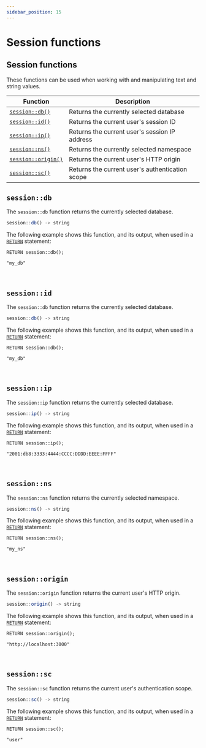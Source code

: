 ```yaml
---
sidebar_position: 15
---
```



# Session functions

## Session functions

These functions can be used when working with and manipulating text and string values.

<table>
<thead>
  <tr>
    <th>Function</th>
    <th>Description</th>
  </tr>
</thead>
<tbody>
  <tr>
    <td><a href="#sessiondb"><code>session::db()</code></a></td>
    <td>Returns the currently selected database</td>
  </tr>
  <tr>
    <td><a href="#sessionid"><code>session::id()</code></a></td>
    <td>Returns the current user's session ID</td>
  </tr>
  <tr>
    <td><a href="#sessionip"><code>session::ip()</code></a></td>
    <td>Returns the current user's session IP address</td>
  </tr>
  <tr>
    <td><a href="#sessionns"><code>session::ns()</code></a></td>
    <td>Returns the currently selected namespace</td>
  </tr>
  <tr>
    <td><a href="#sessionorigin"><code>session::origin()</code></a></td>
    <td>Returns the current user's HTTP origin</td>
  </tr>
  <tr>
    <td><a href="#sessionsc"><code>session::sc()</code></a></td>
    <td>Returns the current user's authentication scope</td>
  </tr>
</tbody>
</table>

## `session::db`

The `session::db` function returns the currently selected database.

```js title="API DEFINITION"
session::db() -> string
```
The following example shows this function, and its output, when used in a [`RETURN`](/docs/surrealql/statements/return) statement:

```surql
RETURN session::db();

"my_db"
```

<br />

## `session::id`

The `session::db` function returns the currently selected database.

```js title="API DEFINITION"
session::db() -> string
```
The following example shows this function, and its output, when used in a [`RETURN`](/docs/surrealql/statements/return) statement:

```surql
RETURN session::db();

"my_db"
```

<br />

## `session::ip`

The `session::ip` function returns the currently selected database.

```js title="API DEFINITION"
session::ip() -> string
```
The following example shows this function, and its output, when used in a [`RETURN`](/docs/surrealql/statements/return) statement:

```surql
RETURN session::ip();

"2001:db8:3333:4444:CCCC:DDDD:EEEE:FFFF"
```

<br />

## `session::ns`

The `session::ns` function returns the currently selected namespace.

```js title="API DEFINITION"
session::ns() -> string
```
The following example shows this function, and its output, when used in a [`RETURN`](/docs/surrealql/statements/return) statement:

```surql
RETURN session::ns();

"my_ns"
```

<br />

## `session::origin`

The `session::origin` function returns the current user's HTTP origin.

```js title="API DEFINITION"
session::origin() -> string
```
The following example shows this function, and its output, when used in a [`RETURN`](/docs/surrealql/statements/return) statement:

```surql
RETURN session::origin();

"http://localhost:3000"
```

<br />

## `session::sc`

The `session::sc` function returns the current user's authentication scope.

```js title="API DEFINITION"
session::sc() -> string
```
The following example shows this function, and its output, when used in a [`RETURN`](/docs/surrealql/statements/return) statement:

```surql
RETURN session::sc();

"user"
```

<br /><br />